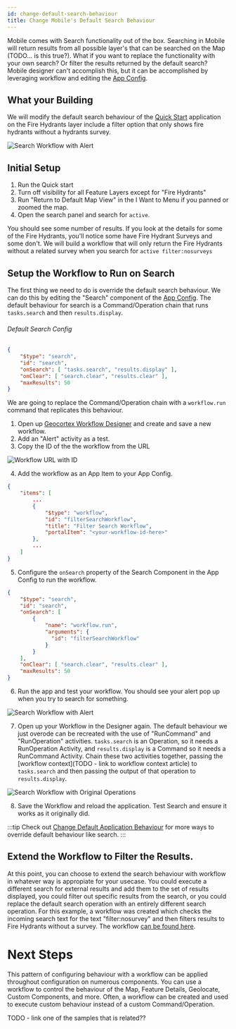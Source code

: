 ```yaml
---
id: change-default-search-behaviour
title: Change Mobile's Default Search Behaviour
---
```


Mobile comes with Search functionality out of the box. Searching in Mobile will return results from all possible layer's that can be searched on the Map (TODO... is this true?). What if you want to replace the functionality with your own search? Or filter the results returned by the default search? Mobile designer can't accomplish this, but it can be accomplished by leveraging workflow and editing the [App Config](concepts-app-config).

## What your Building

We will modify the default search behaviour of the [Quick Start](quick-start) application on the Fire Hydrants layer include a filter option that only shows fire hydrants without a hydrants survey.

![Search Workflow with Alert](/img/custom-search-workflow-finished.png)

<PrereqsSnippet/>

## Initial Setup

1. Run the Quick start
2. Turn off visibility for all Feature Layers except for "Fire Hydrants"
2. Run "Return to Default Map View" in the I Want to Menu if you panned or zoomed the map.
3. Open the search panel and search for `active`.

You should see some number of results. If you look at the details for some of the Fire Hydrants, you'll notice some have Fire Hydrant Surveys and some don't. We will build a workflow that will only return the Fire Hydrants without a related survey when you search for `active filter:nosurveys`

## Setup the Workflow to Run on Search

The first thing we need to do is override the default search behaviour. We can do this by editing the "Search" component of the [App Config](quick-start#editing-the-layout-and-config). The default behaviour for search is a Command/Operation chain that runs `tasks.search` and then `results.display`.

###### Default Search Config

```json
{
    "$type": "search",
    "id": "search",
    "onSearch": [ "tasks.search", "results.display" ],
    "onClear": [ "search.clear", "results.clear" ],
    "maxResults": 50
}
```

We are going to replace the Command/Operation chain with a `workflow.run` command that replicates this behaviour.

1. Open up [Geocortex Workflow Designer](https://apps.geocortex.com/workflow/designer/) and create and save a new workflow.
2. Add an "Alert" activity as a test. 
3. Copy the ID of the the workflow from the URL

![Workflow URL with ID](/img/custom-search-workflow-url.png)

4. Add the workflow as an App Item to your App Config.

```json
{
    "items": [
        ...
        {
            "$type": "workflow",
            "id": "filterSearchWorkflow",
            "title": "Filter Search Workflow",
            "portalItem": "<your-workflow-id-here>"
        },
        ...
    ]
}
```

5. Configure the `onSearch` property of the Search Component in the App Config to run the workflow.


```json
{
    "$type": "search",
    "id": "search",
    "onSearch": [
        {
            "name": "workflow.run",
            "arguments": {
              "id": "filterSearchWorkflow"
            }
        }
    ],
    "onClear": [ "search.clear", "results.clear" ],
    "maxResults": 50
}
```

6. Run the app and test your workflow. You should see your alert pop up when you try to search for something. 

![Search Workflow with Alert](/img/custom-search-workflow-alert.png)

7. Open up your Workflow in the Designer again. The default behaviour we just overode can be recreated with the use of "RunCommand" and "RunOperation" activities. `tasks.search` is an Operation, so it needs a RunOperation Activity, and `results.display` is a Command so it needs a RunCommand Activity. Chain these two activities together, passing the [workflow context](TODO - link to workflow context article) to `tasks.search` and then passing the output of that operation to `results.display`. 

![Search Workflow with Original Operations](/img/custom-search-workflow-recreated.png)

8. Save the Workflow and reload the application. Test Search and ensure it works as it originally did.

:::tip
Check out [Change Default Application Behaviour](./change-default-behaviour) for more ways to override default behaviour like search.
:::

## Extend the Workflow to Filter the Results.

At this point, you can choose to extend the search behaviour with workflow in whatever way is appropiate for your usecase. You could execute a different search for external results and add them to the set of results displayed, you could filter out specific results from the search, or you could replace the default search operation with an entirely different search operation. For this example, a workflow was created which checks the incoming search text for the text "filter:nosurvey" and then filters results to Fire Hydrants without a survey. The workflow [can be found here](https://latitudegeo.maps.arcgis.com/home/item.html?id=bc7647d4485743e98ea42cd69ee4aa66).

# Next Steps

This pattern of configuring behaviour with a workflow can be applied throughout configuration on numerous components. You can use a workflow to control the behaviour of the Map, Feature Details, Geolocate, Custom Components, and more. Often, a workflow can be created and used to execute custom behaviour instead of a custom Command/Operation.

<UseCaseContainer>
    <UseCaseCard
        title="Geocortex Workflow"
        description="Learn more about Geocortex Workflow"
        link="../workflow/overview"
    />
    <UseCaseCard
        title="Change Default Behaviour"
        description="Learn more about overriding default behaviours"
        link="./change-default-behaviour"
    />
    <UseCaseCard
        title="Implement Custom Command/Operation"
        description="Implement a custom Command/Operation with the Mobile SDK"
        link="./implement-command-operation"
    />
    <UseCaseCard
        title="Custom Search Workflow with Filter"
        description="The custom Search workflow with a filter used in this example"
        link="https://latitudegeo.maps.arcgis.com/home/item.html?id=bc7647d4485743e98ea42cd69ee4aa66#"
    />

</UseCaseContainer>

TODO - link one of the samples that is related??